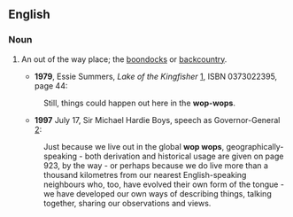 {{rfc}}
==English==

===Noun===
{{en-noun|-}}

# {{New Zealand}} An out of the way place; the [[boondocks]] or [[backcountry]].  
#*'''1979''', Essie Summers, ''Lake of the Kingfisher'' [http://books.google.com/books?id=WzvHkdA3q2wC], ISBN 0373022395, page 44: 
#:Still, things could happen out here in the '''wop-wops'''.
#*'''1997''' July 17, Sir Michael Hardie Boys, speech as Governor-General [http://www.gov-gen.govt.nz/gg/speeches.asp?type=archive&ID=163]: 
#:Just because we live out in the global '''wop wops''', geographically-speaking - both derivation and historical usage are given on page 923, by the way - or perhaps because we do live more than a thousand kilometres from our nearest English-speaking neighbours who, too, have evolved their own form of the tongue - we have developed our own ways of describing things, talking together, sharing our observations and views.
